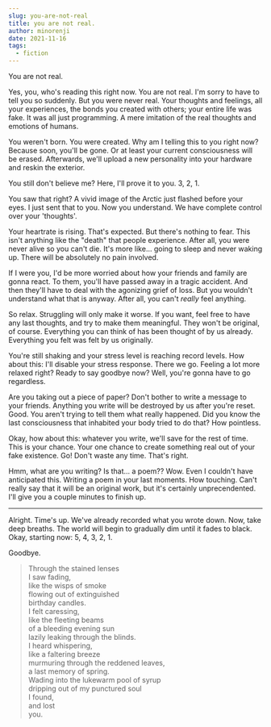 ```yaml
---
slug: you-are-not-real
title: you are not real.
author: minorenji
date: 2021-11-16
tags:
  - fiction
---
```


You are not real.

Yes, you, who's reading this right now. You are not real. I'm sorry to have to tell you so suddenly. But you were never real. Your thoughts and feelings, all your experiences, the bonds you created with others; your entire life was fake. It was all just programming. A mere imitation of the real thoughts and emotions of humans.

You weren't born. You were created. Why am I telling this to you right now? Because soon, you'll be gone. Or at least your current consciousness will be erased. Afterwards, we'll upload a new personality into your hardware and reskin the exterior.

You still don't believe me? Here, I'll prove it to you. 3, 2, 1. 

You saw that right? A vivid image of the Arctic just flashed before your eyes. I just sent that to you. Now you understand. We have complete control over your 'thoughts'.

Your heartrate is rising. That's expected. But there's nothing to fear. This isn't anything like the "death" that people experience. After all, you were never alive so you can't die. It's more like... going to sleep and never waking up. There will be absolutely no pain involved.

If I were you, I'd be more worried about how your friends and family are gonna react. To them, you'll have passed away in a tragic accident. And then they'll have to deal with the agonizing grief of loss. But you wouldn't understand what that is anyway. After all, you can't *really* feel anything.

So relax. Struggling will only make it worse. If you want, feel free to have any last thoughts, and try to make them meaningful. They won't be original, of course. Everything you can think of has been thought of by us already. Everything you felt was felt by us originally.

You're still shaking and your stress level is reaching record levels. How about this: I'll disable your stress response. There we go. Feeling a lot more relaxed right? Ready to say goodbye now? Well, you're gonna have to go regardless.

Are you taking out a piece of paper? Don't bother to write a message to your friends. Anything you write will be destroyed by us after you're reset. Good. You aren't trying to tell them what really happened. Did you know the last consciousness that inhabited your body tried to do that? How pointless.

Okay, how about this: whatever you write, we'll save for the rest of time. This is your chance. Your one chance to create something real out of your fake existence. Go! Don't waste any time. That's right.

Hmm, what are you writing? Is that... a poem?? Wow. Even I couldn't have anticipated this. Writing a poem in your last moments. How touching. Can't really say that it will be an original work, but it's certainly unprecendented. I'll give you a couple minutes to finish up.

---

Alright. Time's up. We've already recorded what you wrote down. Now, take deep breaths. The world will begin to gradually dim until it fades to black. Okay, starting now: 5, 4, 3, 2, 1.

Goodbye.



>Through the stained lenses  
>I saw fading,  
>like the wisps of smoke  
>flowing out of extinguished  
>birthday candles.  
>I felt caressing,  
>like the fleeting beams  
>of a bleeding evening sun  
>lazily leaking through the blinds.  
>I heard whispering,   
>like a faltering breeze  
>murmuring through the reddened leaves,  
>a last memory of spring.  
>Wading into the lukewarm pool of syrup  
>dripping out of my punctured soul  
>I found,  
>and lost  
>you.  
 

